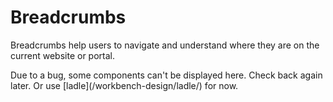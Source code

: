
# Breadcrumbs

Breadcrumbs help users to navigate and understand where they are on the current website or portal.

<Callout>
  Due to a bug, some components can't be displayed here. Check back again later.
  Or use [ladle](/workbench-design/ladle/) for now.
</Callout>
